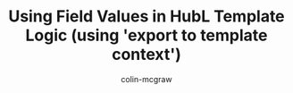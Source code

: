 ---
title: Using Field Values in HubL Template Logic (using 'export to template context')
excerpt: Here's how you can use field and/or custom module values in your template logic.
draft: true
published: 2023-11-18
author: colin-mcgraw
difficulty: beginner
homepage: false
---